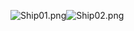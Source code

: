 [[File:Ship01.png|thumb]][[File:Ship02.png|thumb]]<ac_metadata title="am I ready need some advice"> </ac_metadata>